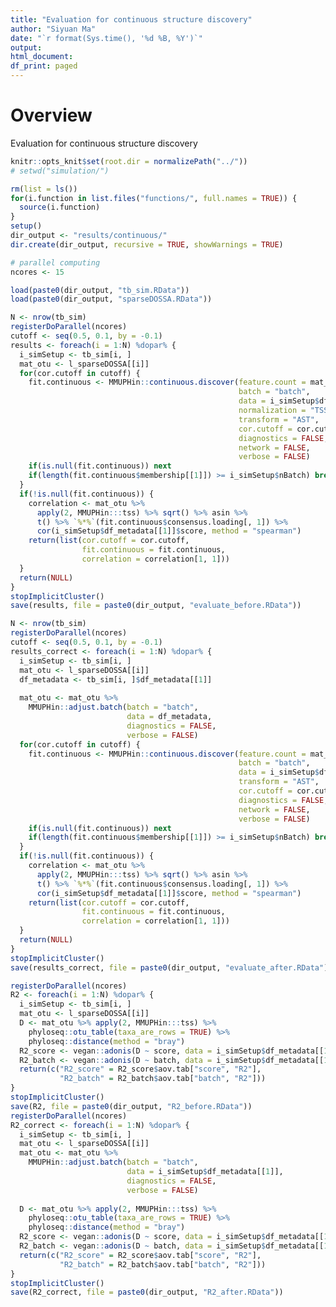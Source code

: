 ```yaml
---
title: "Evaluation for continuous structure discovery"
author: "Siyuan Ma"
date: "`r format(Sys.time(), '%d %B, %Y')`"
output:
html_document:
df_print: paged
---
```

# Overview
Evaluation for continuous structure discovery

```r
knitr::opts_knit$set(root.dir = normalizePath("../"))
# setwd("simulation/")
```
```r
rm(list = ls())
for(i.function in list.files("functions/", full.names = TRUE)) {
  source(i.function)
}
setup()
dir_output <- "results/continuous/"
dir.create(dir_output, recursive = TRUE, showWarnings = TRUE)
```

```r
# parallel computing
ncores <- 15

load(paste0(dir_output, "tb_sim.RData"))
load(paste0(dir_output, "sparseDOSSA.RData"))
```

```r
N <- nrow(tb_sim)
registerDoParallel(ncores)
cutoff <- seq(0.5, 0.1, by = -0.1)
results <- foreach(i = 1:N) %dopar% {
  i_simSetup <- tb_sim[i, ]
  mat_otu <- l_sparseDOSSA[[i]]
  for(cor.cutoff in cutoff) {
    fit.continuous <- MMUPHin::continuous.discover(feature.count = mat_otu,
                                                   batch = "batch",
                                                   data = i_simSetup$df_metadata[[1]],
                                                   normalization = "TSS",
                                                   transform = "AST",
                                                   cor.cutoff = cor.cutoff,
                                                   diagnostics = FALSE,
                                                   network = FALSE,
                                                   verbose = FALSE)
    if(is.null(fit.continuous)) next
    if(length(fit.continuous$membership[[1]]) >= i_simSetup$nBatch) break
  }
  if(!is.null(fit.continuous)) {
    correlation <- mat_otu %>% 
      apply(2, MMUPHin:::tss) %>% sqrt() %>% asin %>% 
      t() %>% `%*%`(fit.continuous$consensus.loading[, 1]) %>% 
      cor(i_simSetup$df_metadata[[1]]$score, method = "spearman")
    return(list(cor.cutoff = cor.cutoff,
                fit.continuous = fit.continuous,
                correlation = correlation[1, 1]))
  }
  return(NULL)
}
stopImplicitCluster()
save(results, file = paste0(dir_output, "evaluate_before.RData"))
```

```r
N <- nrow(tb_sim)
registerDoParallel(ncores)
cutoff <- seq(0.5, 0.1, by = -0.1)
results_correct <- foreach(i = 1:N) %dopar% {
  i_simSetup <- tb_sim[i, ]
  mat_otu <- l_sparseDOSSA[[i]]
  df_metadata <- tb_sim[i, ]$df_metadata[[1]]
  
  mat_otu <- mat_otu %>% 
    MMUPHin::adjust.batch(batch = "batch", 
                          data = df_metadata,
                          diagnostics = FALSE, 
                          verbose = FALSE)
  for(cor.cutoff in cutoff) {
    fit.continuous <- MMUPHin::continuous.discover(feature.count = mat_otu,
                                                   batch = "batch",
                                                   data = i_simSetup$df_metadata[[1]],
                                                   transform = "AST",
                                                   cor.cutoff = cor.cutoff,
                                                   diagnostics = FALSE,
                                                   network = FALSE,
                                                   verbose = FALSE)
    if(is.null(fit.continuous)) next
    if(length(fit.continuous$membership[[1]]) >= i_simSetup$nBatch) break
  }
  if(!is.null(fit.continuous)) {
    correlation <- mat_otu %>% 
      apply(2, MMUPHin:::tss) %>% sqrt() %>% asin %>% 
      t() %>% `%*%`(fit.continuous$consensus.loading[, 1]) %>% 
      cor(i_simSetup$df_metadata[[1]]$score, method = "spearman")
    return(list(cor.cutoff = cor.cutoff,
                fit.continuous = fit.continuous,
                correlation = correlation[1, 1]))
  }
  return(NULL)
}
stopImplicitCluster()
save(results_correct, file = paste0(dir_output, "evaluate_after.RData"))
```

```r
registerDoParallel(ncores)
R2 <- foreach(i = 1:N) %dopar% {
  i_simSetup <- tb_sim[i, ]
  mat_otu <- l_sparseDOSSA[[i]]
  D <- mat_otu %>% apply(2, MMUPHin:::tss) %>% 
    phyloseq::otu_table(taxa_are_rows = TRUE) %>% 
    phyloseq::distance(method = "bray")
  R2_score <- vegan::adonis(D ~ score, data = i_simSetup$df_metadata[[1]], permutations = 2)
  R2_batch <- vegan::adonis(D ~ batch, data = i_simSetup$df_metadata[[1]], permutations = 2)
  return(c("R2_score" = R2_score$aov.tab["score", "R2"],
           "R2_batch" = R2_batch$aov.tab["batch", "R2"]))
}
stopImplicitCluster()
save(R2, file = paste0(dir_output, "R2_before.RData"))
registerDoParallel(ncores)
R2_correct <- foreach(i = 1:N) %dopar% {
  i_simSetup <- tb_sim[i, ]
  mat_otu <- l_sparseDOSSA[[i]]
  mat_otu <- mat_otu %>% 
    MMUPHin::adjust.batch(batch = "batch", 
                          data = i_simSetup$df_metadata[[1]],
                          diagnostics = FALSE, 
                          verbose = FALSE)
  
  D <- mat_otu %>% apply(2, MMUPHin:::tss) %>% 
    phyloseq::otu_table(taxa_are_rows = TRUE) %>% 
    phyloseq::distance(method = "bray")
  R2_score <- vegan::adonis(D ~ score, data = i_simSetup$df_metadata[[1]], permutations = 2)
  R2_batch <- vegan::adonis(D ~ batch, data = i_simSetup$df_metadata[[1]], permutations = 2)
  return(c("R2_score" = R2_score$aov.tab["score", "R2"],
           "R2_batch" = R2_batch$aov.tab["batch", "R2"]))
}
stopImplicitCluster()
save(R2_correct, file = paste0(dir_output, "R2_after.RData"))
```

